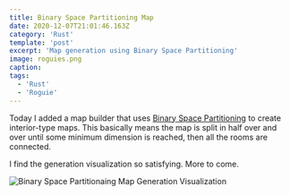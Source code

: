 ```yaml
---
title: Binary Space Partitioning Map
date: 2020-12-07T21:01:46.163Z
category: 'Rust'
template: 'post'
excerpt: 'Map generation using Binary Space Partitioning'
image: roguies.png
caption:
tags:
  - 'Rust'
  - 'Roguie'
---
```


Today I added a map builder that uses [Binary Space Partitioning](https://en.wikipedia.org/wiki/Binary_space_partitioning) to create interior-type maps. This basically means the map is split in half over and over until some minimum dimension is reached, then all the rooms are connected.

I find the generation visualization so satisfying. More to come.

![Binary Space Partitionaing Map Generation Visualization](https://i.imgur.com/5TAbxcy.gif)
